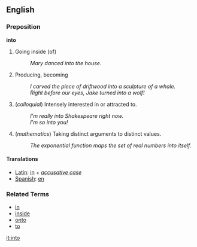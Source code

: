 ==English==
===Preposition===
'''into'''

# Going inside (of)
#: ''Mary danced into the house.''
# Producing, becoming
#: ''I carved the piece of driftwood into a sculpture of a whale.''
#: ''Right before our eyes, Jake turned into a wolf!''
# (''colloquial'') Intensely interested in or attracted to.
#: ''I'm really into Shakespeare right now.''
#: ''I'm so into you!''
# (''mathematics'') Taking distinct arguments to distinct values.
#: ''The exponential function maps the set of real numbers into itself.''

====Translations====
*[[Latin]]: [[in]] + ''[[accusative case]]''
*[[Spanish]]: [[en]]

===Related Terms===
*[[in]]
*[[inside]]
*[[onto]]
*[[to]]

[[it:into]]